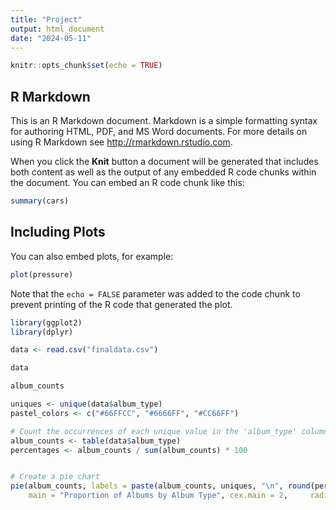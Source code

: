 ---
title: "Project"
output: html_document
date: "2024-05-11"
---

```{r setup, include=FALSE}
knitr::opts_chunk$set(echo = TRUE)
```

## R Markdown

This is an R Markdown document. Markdown is a simple formatting syntax for authoring HTML, PDF, and MS Word documents. For more details on using R Markdown see <http://rmarkdown.rstudio.com>.

When you click the **Knit** button a document will be generated that includes both content as well as the output of any embedded R code chunks within the document. You can embed an R code chunk like this:

```{r cars}
summary(cars)
```

## Including Plots

You can also embed plots, for example:

```{r pressure, echo=FALSE}
plot(pressure)
```

Note that the `echo = FALSE` parameter was added to the code chunk to prevent printing of the R code that generated the plot.


```{r}
library(ggplot2)
library(dplyr)
```

```{r}
data <- read.csv("finaldata.csv")
```

```{r}
data
```



```{r}
album_counts
```

```{r}
uniques <- unique(data$album_type)
pastel_colors <- c("#66FFCC", "#6666FF", "#CC66FF")

# Count the occurrences of each unique value in the 'album_type' column
album_counts <- table(data$album_type)
percentages <- album_counts / sum(album_counts) * 100


# Create a pie chart
pie(album_counts, labels = paste(album_counts, uniques, "\n", round(percentages, 1), "%"), col = pastel_colors,
    main = "Proportion of Albums by Album Type", cex.main = 2,     radius = 1.08)
```

```{r}

```